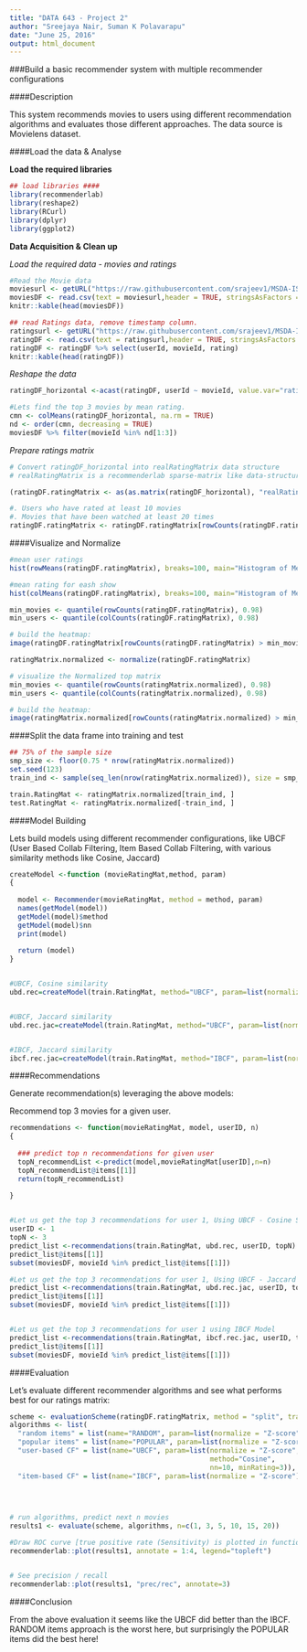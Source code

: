 ```yaml
---
title: "DATA 643 - Project 2"
author: "Sreejaya Nair, Suman K Polavarapu"
date: "June 25, 2016"
output: html_document
---
```


###Build a basic recommender system with multiple recommender configurations

####Description

This system recommends  movies to users using different recommendation algorithms and evaluates those different approaches.
The data source is Movielens dataset.

####Load the data & Analyse

__Load the required libraries__
```r
## load libraries ####
library(recommenderlab)
library(reshape2)
library(RCurl)
library(dplyr)
library(ggplot2)
```


__Data Acquisition & Clean up__

*Load the required data - movies and ratings *
```r
#Read the Movie data
moviesurl <- getURL("https://raw.githubusercontent.com/srajeev1/MSDA-IS643/master/projects/project1/ml-latest-small/movies.csv")
moviesDF <- read.csv(text = moviesurl,header = TRUE, stringsAsFactors = FALSE)
knitr::kable(head(moviesDF))

## read Ratings data, remove timestamp column.
ratingsurl <- getURL("https://raw.githubusercontent.com/srajeev1/MSDA-IS643/master/projects/project1/ml-latest-small/ratings.csv")
ratingDF <- read.csv(text = ratingsurl,header = TRUE, stringsAsFactors = FALSE)
ratingDF <- ratingDF %>% select(userId, movieId, rating)
knitr::kable(head(ratingDF))
```

*Reshape the data*
```r
ratingDF_horizontal <-acast(ratingDF, userId ~ movieId, value.var="rating")

#Lets find the top 3 movies by mean rating.
cmn <- colMeans(ratingDF_horizontal, na.rm = TRUE)
nd <- order(cmn, decreasing = TRUE)
moviesDF %>% filter(movieId %in% nd[1:3])
```

*Prepare ratings matrix*

```r
# Convert ratingDF_horizontal into realRatingMatrix data structure
# realRatingMatrix is a recommenderlab sparse-matrix like data-structure

(ratingDF.ratingMatrix <- as(as.matrix(ratingDF_horizontal), "realRatingMatrix"))

#. Users who have rated at least 10 movies
#. Movies that have been watched at least 20 times
ratingDF.ratingMatrix <- ratingDF.ratingMatrix[rowCounts(ratingDF.ratingMatrix) > 10,colCounts(ratingDF.ratingMatrix) > 20] 

```

####Visualize and Normalize

```r
#mean user ratings
hist(rowMeans(ratingDF.ratingMatrix), breaks=100, main="Histogram of Mean User Ratings", xlab="Ratings", col= "light blue")

#mean rating for eash show
hist(colMeans(ratingDF.ratingMatrix), breaks=100, main="Histogram of Mean Movie Ratings", xlab="Ratings", col= "light green")

min_movies <- quantile(rowCounts(ratingDF.ratingMatrix), 0.98)
min_users <- quantile(colCounts(ratingDF.ratingMatrix), 0.98)

# build the heatmap:
image(ratingDF.ratingMatrix[rowCounts(ratingDF.ratingMatrix) > min_movies,colCounts(ratingDF.ratingMatrix) > min_users], main = "Heatmap of the top users and movies")

ratingMatrix.normalized <- normalize(ratingDF.ratingMatrix)

# visualize the Normalized top matrix
min_movies <- quantile(rowCounts(ratingMatrix.normalized), 0.98)
min_users <- quantile(colCounts(ratingMatrix.normalized), 0.98)

# build the heatmap:
image(ratingMatrix.normalized[rowCounts(ratingMatrix.normalized) > min_movies,colCounts(ratingMatrix.normalized) > min_users], main = "Heatmap of the top users and movies")
```

####Split the data frame into training and test

```r
## 75% of the sample size
smp_size <- floor(0.75 * nrow(ratingMatrix.normalized))
set.seed(123)
train_ind <- sample(seq_len(nrow(ratingMatrix.normalized)), size = smp_size)

train.RatingMat <- ratingMatrix.normalized[train_ind, ]
test.RatingMat <- ratingMatrix.normalized[-train_ind, ]

```

####Model Building

Lets build models using different recommender configurations, like UBCF (User Based Collab Filtering, Item Based Collab Filtering, with various similarity methods like Cosine, Jaccard)

```r
createModel <-function (movieRatingMat,method, param)
{
  
  model <- Recommender(movieRatingMat, method = method, param)
  names(getModel(model))
  getModel(model)$method
  getModel(model)$nn
  print(model)  
  
  return (model)
}


#UBCF, Cosine similarity
ubd.rec=createModel(train.RatingMat, method="UBCF", param=list(normalize = "Z-score",method="Cosine",nn=5, minRating=1))


#UBCF, Jaccard similarity
ubd.rec.jac=createModel(train.RatingMat, method="UBCF", param=list(normalize = "Z-score",method="Jaccard",nn=5, minRating=1))


#IBCF, Jaccard similarity
ibcf.rec.jac=createModel(train.RatingMat, method="IBCF", param=list(normalize = "Z-score",method="Jaccard",nn=5, minRating=1))
```


####Recommendations

Generate recommendation(s) leveraging the above models: 

Recommend top 3 movies for a given user.
```r
recommendations <- function(movieRatingMat, model, userID, n)
{
  
  ### predict top n recommendations for given user
  topN_recommendList <-predict(model,movieRatingMat[userID],n=n) 
  topN_recommendList@items[[1]]
  return(topN_recommendList)
  
}


#Let us get the top 3 recommendations for user 1, Using UBCF - Cosine Similarity
userID <- 1
topN <- 3
predict_list <-recommendations(train.RatingMat, ubd.rec, userID, topN)
predict_list@items[[1]]
subset(moviesDF, movieId %in% predict_list@items[[1]])

#Let us get the top 3 recommendations for user 1, Using UBCF - Jaccard Similarity
predict_list <-recommendations(train.RatingMat, ubd.rec.jac, userID, topN)
predict_list@items[[1]]
subset(moviesDF, movieId %in% predict_list@items[[1]])


#Let us get the top 3 recommendations for user 1 using IBCF Model
predict_list <-recommendations(train.RatingMat, ibcf.rec.jac, userID, topN)
predict_list@items[[1]]
subset(moviesDF, movieId %in% predict_list@items[[1]])
```


####Evaluation

Let's evaluate different recommender algorithms and see what performs best for our ratings matrix:
```r
scheme <- evaluationScheme(ratingDF.ratingMatrix, method = "split", train = .9, given = 4, goodRating = 4)
algorithms <- list(
  "random items" = list(name="RANDOM", param=list(normalize = "Z-score")),
  "popular items" = list(name="POPULAR", param=list(normalize = "Z-score")),
  "user-based CF" = list(name="UBCF", param=list(normalize = "Z-score",
                                                 method="Cosine",
                                                 nn=10, minRating=3)),
  "item-based CF" = list(name="IBCF", param=list(normalize = "Z-score")))

 
 

# run algorithms, predict next n movies
results1 <- evaluate(scheme, algorithms, n=c(1, 3, 5, 10, 15, 20))

#Draw ROC curve [true positive rate (Sensitivity) is plotted in function of the false positive rate (100-Specificity) for different cut-off points]
recommenderlab::plot(results1, annotate = 1:4, legend="topleft")


# See precision / recall
recommenderlab::plot(results1, "prec/rec", annotate=3)
```

####Conclusion

From the above evaluation it seems like the UBCF did  better than the IBCF. 
RANDOM items approach is the worst here, but surprisingly the POPULAR items did the best here!

